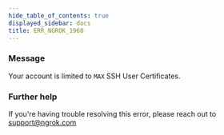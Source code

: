 ```yaml
---
hide_table_of_contents: true
displayed_sidebar: docs
title: ERR_NGROK_1960
---
```


### Message

Your account is limited to `MAX` SSH User Certificates.

<ErrorDetails />

### Further help

If you're having trouble resolving this error, please reach out to [support@ngrok.com](mailto:support@ngrok.com?subject=Help%20with%20ERR_NGROK_1960)
